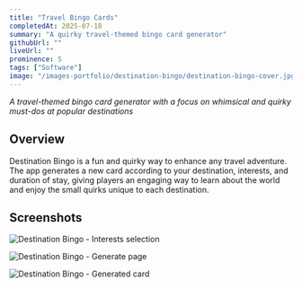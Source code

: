 ```yaml
---
title: "Travel Bingo Cards"
completedAt: 2025-07-18
summary: "A quirky travel-themed bingo card generator"
githubUrl: ""
liveUrl: ""
prominence: 5
tags: ["Software"]
image: "/images-portfolio/destination-bingo/destination-bingo-cover.jpg"
---
```



_A travel-themed bingo card generator with a focus on whimsical and quirky must-dos at popular destinations_

## Overview

Destination Bingo is a fun and quirky way to enhance any travel adventure. The app generates a new card according to your destination, interests, and duration of stay, giving players an engaging way to learn about the world and enjoy the small quirks unique to each destination.

## Screenshots

<Image
  src="/images-portfolio/destination-bingo/destination-bingo-interests.jpg"
  alt="Destination Bingo - Interests selection"
  width={800}
  height={600}
  className="rounded-lg my-6"
/>

<div className="my-6"></div>

<Image
  src="/images-portfolio/destination-bingo/destination-bingo-generate.jpg"
  alt="Destination Bingo - Generate page"
  width={800}
  height={600}
  className="rounded-lg my-6"
/>

<div className="my-6"></div>

<Image
  src="/images-portfolio/destination-bingo/destination-bingo-card.jpg"
  alt="Destination Bingo - Generated card"
  width={800}
  height={600}
  className="rounded-lg my-6"
/>
